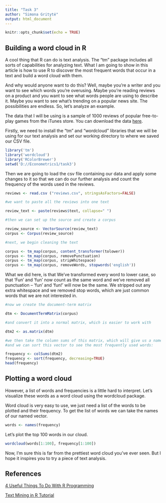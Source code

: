 ```yaml
---
title: "Task 3"
author: "Simona Gritytė"
output: html_document
---
```


```r
knitr::opts_chunk$set(echo = TRUE)
```

## Building a word cloud in R

A cool thing that R can do is text analysis. The “tm” package includes all sorts of capabilities for analyzing text. What I am going to show in this article is how to use R to discover the most frequent words that occur in a text and build a word cloud with them.

And why would anyone want to do this? Well, maybe you’re a writer and you want to see which words you’re overusing. Maybe you’re reading reviews on a product and you want to see what words people are using to describe it. Maybe you want to see what’s trending on a popular news site. The possibilities are endless. So, let’s analyze an example.

The data that I will be using is a sample of 1000 reviews of popular free-to-play games from the iTunes store. You can download the data [here](http://www.deltadna.com/wp-content/uploads/2015/04/Reviews.csv).

Firstly, we need to install the "tm" and "wordcloud" libraries that we will be using for our text analysis and set our working directory to where we saved our CSV file.

```r
library('tm')
library('wordcloud')
library('RColorBrewer')
setwd('D://Econometrics1/task3')
```

Then we are going to load the csv file containing our data and apply some changes to it so that we can do our further analysis and count the frequency of the words used in the reviews.

```r
reviews <- read.csv ("reviews.csv", stringsAsFactors=FALSE)

#we want to paste all the reviews into one text

review_text <- paste(reviews$text, collapse=" ")

#then we can set up the source and create a corpus

review_source <- VectorSource(review_text)
corpus <- Corpus(review_source)

#next, we begin cleaning the text

corpus <- tm_map(corpus, content_transformer(tolower))
corpus <- tm_map(corpus, removePunctuation)
corpus <- tm_map(corpus, stripWhitespace)
corpus <- tm_map(corpus, removeWords, stopwords('english'))
```

What we did here, is  that We’ve transformed every word to lower case, so that ‘Fun’ and ‘fun’ now count as the same word and we’ve removed all punctuation – ‘fun’ and ‘fun!’ will now be the same. We stripped out any extra whitespace and we removed stop words, which are just common words that we are not interested in.

```r
#now we create the document-term matrix

dtm <- DocumentTermMatrix(corpus)

#and convert it into a normal matrix, which is easier to work with

dtm2 <- as.matrix(dtm)

#we then take the column sums of this matrix, which will give us a named vector
#and we can sort this vector to see the most frequently used words:

frequency <- colSums(dtm2)
frequency <- sort(frequency, decreasing=TRUE)
head(frequency)
```

## Plotting a word cloud

However, a list of words and frequencies is a little hard to interpret. Let’s visualize these words as a word cloud using the wordcloud package.

Word cloud is very easy to use, we just need a list of the words to be plotted and their frequency. To get the list of words we can take the names of our named vector.

```r
words <- names(frequency)
```

Let’s plot the top 100 words in our cloud.

```r
wordcloud(words[1:100], frequency[1:100])
```

Now, I’m sure this is far from the prettiest word cloud you’ve ever seen. But I hope it inspires you to try a piece of text analysis.

## References

[4 Useful Things To Do With R Programming](http://www.douglaserice.com/r-programming/)

[Text Mining in R Tutorial](https://deltadna.com/blog/text-mining-in-r-for-term-frequency/)
